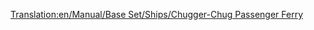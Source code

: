 [[Translation:en/Manual/Base Set/Ships/Chugger-Chug Passenger Ferry]]

{{en/Ships|Name=Chugger-Chug Passenger Ferry
|Image=[[File:en/Toylandpassengership.png|Chugger-Chug Passenger Ferry]]
|Cost=£18,279 ($36,558)
|Speed=32 km/h (20 mph)
|Annual=£1,476 ($2,952)
|Designed=1946 	
|Lifespan=30
|Capacity=100 Passengers
|Description= The Chugger-Chug Passenger Ferry is the first available ferry in Toyland. It is created for a slow passenger transport over long distances.
|Real-life=Fictional.
}}